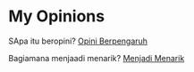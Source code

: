 # My Opinions

SApa itu beropini? [Opini Berpengaruh](BM%20Opini.mp4)

Bagiamana menjaadi menarik? [Menjadi Menarik](./Interesting.mp4)